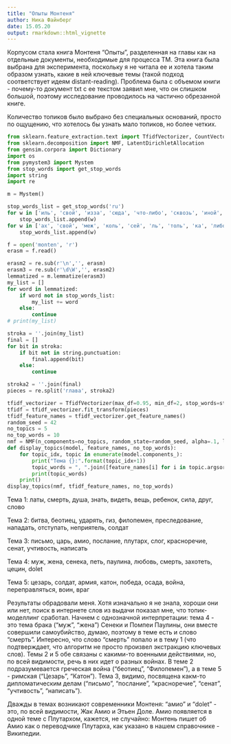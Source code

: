 ```yaml
---
title: "Опыты Монтеня"
author: Ника Файнберг
date: 15.05.20
output: rmarkdown::html_vignette
---
```

Корпусом стала книга Монтеня "Опыты", разделенная на главы как на отдельные документы, необходимые для процесса TM. Эта книга была выбрана для эксперимента, поскольку я не читала ее и хотела таким образом узнать, какие в ней ключевые темы (такой подход соответствует идеям distant-reading). Проблема была с объемом книги - почему-то документ txt с ее текстом заявил мне, что он слишком большой, поэтому исследование проводилось на частично обрезанной книге.

Количество топиков было выбрано без специальных оснований, просто по ощущению, что хотелось бы узнать мало топиков, но более четких.

```Python
from sklearn.feature_extraction.text import TfidfVectorizer, CountVectorizer
from sklearn.decomposition import NMF, LatentDirichletAllocation
from gensim.corpora import Dictionary
import os
from pymystem3 import Mystem
from stop_words import get_stop_words
import string
import re

m = Mystem()

stop_words_list = get_stop_words('ru')
for w in ['иль', 'свой', 'изза', 'сюда', 'что-либо', 'сквозь', 'иной', 'де', 'г-н', 'как-то', 'итак', 'какой-то']:
    stop_words_list.append(w)
for w in ['ах', 'свой', 'меж', 'коль', 'сей', 'ль', 'толь', 'ка', 'либо', 'ибо', 'всякий', 'самый', 'говорить', 'et', 'дело', 'писать']:
    stop_words_list.append(w)

f = open('monten', 'r')
erasm = f.read()

erasm2 = re.sub(r'\n','', erasm)
erasm3 = re.sub(r'\d\W','', erasm2)
lemmatized = m.lemmatize(erasm3)
my_list = []
for word in lemmatized:
    if word not in stop_words_list:
        my_list += word
    else:
        continue
# print(my_list)

stroka = ''.join(my_list)
final = []
for bit in stroka:
    if bit not in string.punctuation:
        final.append(bit)
    else:
        continue

stroka2 = ''.join(final)
pieces = re.split('глава', stroka2)

tfidf_vectorizer = TfidfVectorizer(max_df=0.95, min_df=2, stop_words=stop_words_list)
tfidf = tfidf_vectorizer.fit_transform(pieces)
tfidf_feature_names = tfidf_vectorizer.get_feature_names()
random_seed = 42
no_topics = 5
no_top_words = 10
nmf = NMF(n_components=no_topics, random_state=random_seed, alpha=.1, l1_ratio=.5, init='nndsvd').fit(tfidf)
def display_topics(model, feature_names, no_top_words):
    for topic_idx, topic in enumerate(model.components_):
        print("Тема {}:".format(topic_idx+1))
        topic_words = ", ".join([feature_names[i] for i in topic.argsort()[:-no_top_words - 1:-1]])
        print(topic_words)
    print()
display_topics(nmf, tfidf_feature_names, no_top_words)
```
Тема 1:
латы, смерть, душа, знать, видеть, вещь, ребенок, сила, друг, слово

Тема 2:
битва, беотиец, ударять, гиз, филопемен, преследование, нападать, отступать, неприятель, солдат

Тема 3:
письмо, царь, амио, послание, плутарх, слог, красноречие, сенат, учтивость, написать

Тема 4:
муж, жена, сенека, петь, паулина, любовь, смерть, захотеть, цецин, dolet

Тема 5:
цезарь, солдат, армия, катон, победа, осада, война, переправляться, воин, враг

Результаты обрадовали меня. Хотя изначально я не знала, хороши они или нет, поиск в интернете
слов из выдачи показал мне, что топик-моделлинг сработал.
Начнем с однозначной интерпретации: тема 4 - это тема брака ("муж", "жена") Сенеки и Помпеи Паулины, они вместе совершили самоубийство, думаю, поэтому в теме есть и слово "смерть".
Интересно, что слово "смерть" попало и в тему 1 (что подтверждает, что алгоритм не просто произвел экстракцию ключевых слов).
Темы 2 и 5 обе связаны с какими-то военными действиями, но, по всей видимости, речь в них идет о разных войнах. В теме 2 подразумевается греческая война ("беотиец", "Филопемен"), а в теме 5 - римская ("Цезарь", "Катон").
Тема 3, видимо, посвящена какм-то дипломатическим делам ("письмо", "послание", "красноречие", "сенат", "учтивость", "написать").

Дважды в темах возникают современники Монтеня: "амио" и "dolet" - это, по всей видимости, Жак Амио и Этьен Доле. Амио появляется в одной теме с Плутархом, кажется, не случайно: Монтень пишет об Амио как о переводчике Плутарха, как указано в нашем справочнике - Википедии.